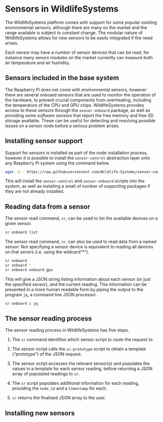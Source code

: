 # Sensors in WildlifeSystems

The WildlifeSystems platform comes with support for some popular existing environmental sensors, although there are many on the market and the range available is subject to constant change. The modular nature of WildlifeSystems allows for new sensors to be easily integrated if the need arises.

Each sensor may have a number of sensor devices that can be read, for instance many senors modules on the market currently can measure both air temperature and air humidity.

## Sensors included in the base system

The Raspberry Pi does not come with environmental sensors, however there are several onboard sensors that are used to monitor the operation of the hardware, to prevent crucial components from overheating, including the temperature of the CPU and GPU chips. WildlifeSystems provides access to these sensors through the `sensor-onboard` package, as well as providing some _software sensors_ that report the free memory and free SD storage available. These can be useful for detecting and resolving possible issues on a sensor node before a serious problem arises.

## Installing sensor support

Support for sensors is installed as part of the node installation process, however it is possible to install the `sensor-control` abstraction layer onto any Raspberry Pi system using the command below.

````bash
wget -O - https://raw.githubusercontent.com/Wildlife-Systems/sensor-control/main/install | sudo bash
````

This will install the `sensor-control` and `sensor-onboard` scripts into the system, as well as installing a small of number of supporting packages if they are not already installed.

## Reading data from a sensor

The sensor read command, `sr`, can be used to list the available devices on a given sensor.

````bash
sr onboard list
````

The sensor read command, `sr`, can also be used to read data from a named sensor. Not specifying a sensor device is equivalent to reading all devices on that senors (i.e. using the wildcard"*").

````bash
sr onboard
sr onboard *
sr onboard onboard_gpu
````

This will give a JSON string listing information about each sensor (or just the specified sensor), and the current reading. This information can be presented in a more human readable form by piping the output to the program `jq`, a command line JSON processor.

````bash
sr onboard | jq
````

## The sensor reading process

The sensor reading process in WildlifeSystems has five steps.

1. The `sr` command identifies which sensor script to route the request to.

2. The sensor script calls the `sc-prototype` script to obtain a template ("prototype") of the JSON request.

3. The sensor script accesses the relevant sensor(s) and populates the values in a template for each sensor reading, before returning a JSON array of populated readings to `sr`.

4. The `sr` script populates additional information for each reading, providing the `node_id` and a `timestamp` for each.

5. `sr` returns the finalised JSON array to the user.

## Installing new sensors

